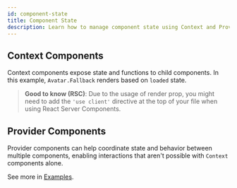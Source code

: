 ```yaml
---
id: component-state
title: Component State
description: Learn how to manage component state using Context and Provider components.
---
```


## Context Components

Context components expose state and functions to child components. In this example, `Avatar.Fallback` renders based on
`loaded` state.

<Example id="context" component="avatar" />

> **Good to know (RSC)**: Due to the usage of render prop, you might need to add the `'use client'` directive at the top
> of your file when using React Server Components.

## Provider Components

Provider components can help coordinate state and behavior between multiple components, enabling interactions that
aren't possible with `Context` components alone.

<Example id="root-provider" component="accordion" />

See more in [Examples](/react/examples/popover-selection).
